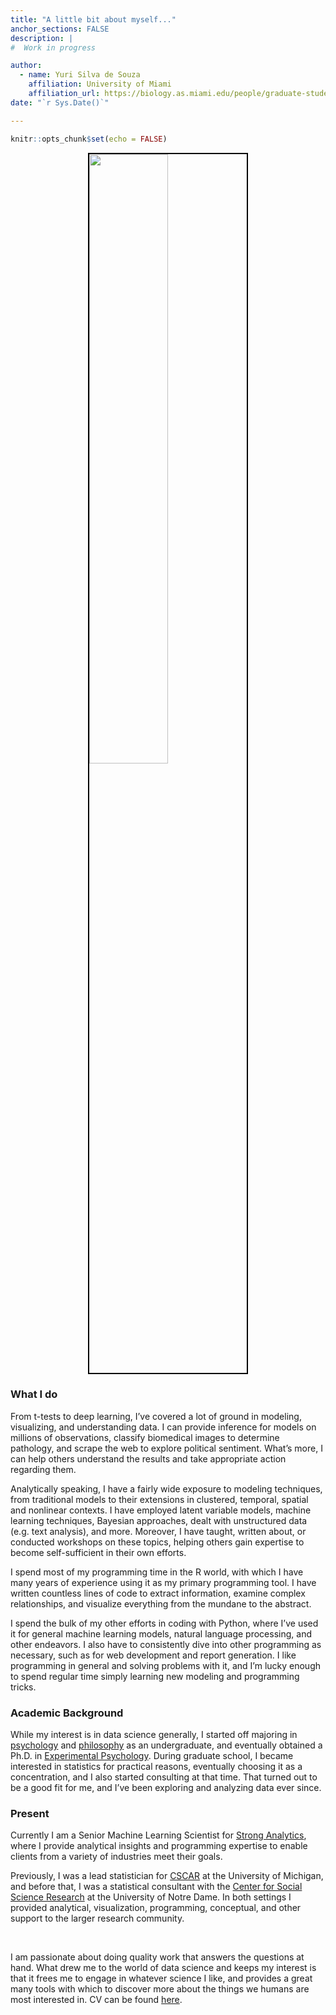 ```yaml
---
title: "A little bit about myself..."
anchor_sections: FALSE
description: |
#  Work in progress

author:
  - name: Yuri Silva de Souza
    affiliation: University of Miami
    affiliation_url: https://biology.as.miami.edu/people/graduate-students/index.html
date: "`r Sys.Date()`"

---
```


```r
knitr::opts_chunk$set(echo = FALSE)
```


<img src="data/images/fieldword.jpg" style="display:block; border:2px solid black; margin: 0 auto; width: 50%">


### What I do

From t-tests to deep learning, I've covered a lot of ground in modeling, visualizing, and understanding data.  I can provide inference for models on millions of observations, classify biomedical images to determine pathology, and scrape the web to explore political sentiment. What's more, I can help others understand the results and take appropriate action regarding them. 

Analytically speaking, I have a fairly wide exposure to modeling techniques, from traditional models to their extensions in clustered, temporal, spatial and nonlinear contexts. I have employed latent variable models, machine learning techniques, Bayesian approaches, dealt with unstructured data (e.g. text analysis), and more.  Moreover, I have taught, written about, or conducted workshops on these topics, helping others gain expertise to become self-sufficient in their own efforts.

I spend most of my programming time in the <span itemscope itemtype ="https://schema.org/ComputerLanguage">R</span> world, with which I have many years of experience using it as my primary programming tool. I have written countless lines of code to extract information, examine complex relationships, and visualize everything from the mundane to the abstract. 


I spend the bulk of my other efforts in coding with <span itemscope itemtype ="https://schema.org/ComputerLanguage">Python</span>, where I've used it for general machine learning models, natural language processing, and other endeavors. I also have to consistently dive into other programming as necessary, such as for web development and report generation. I like programming in general and solving problems with it, and I'm lucky enough to spend regular time simply learning new modeling and programming tricks.


### Academic Background

<span itemprop="description">
While my interest is in data science generally, I started off majoring in [psychology](http://www.psy.tcu.edu/) and [philosophy](http://www.phil.tcu.edu/) as an undergraduate, and eventually obtained a Ph.D. in [Experimental Psychology](http://psychology.unt.edu/). During graduate school, I became interested in statistics for practical reasons, eventually choosing it as a concentration, and I also started consulting at that time. That turned out to be a good fit for me, and I've been exploring and analyzing data ever since.
</span>


### Present

<span itemprop="description">
Currently I am a <span itemprop="jobTitle">Senior Machine Learning Scientist</span> for [<span itemprop="worksFor memberOf">Strong Analytics</span>](https://www.strong.io/), where I provide analytical insights and programming expertise to enable clients from a variety of industries meet their goals.
</span>

<span itemprop="description">
Previously, I was a lead statistician for [CSCAR](https://cscar.research.umich.edu/) at the University of Michigan, and before that, I was a statistical consultant with the <span itemprop="affiliation alumniOf">[Center for Social Science Research](http://cssr.nd.edu/) at the University of Notre Dame.  In both settings I provided analytical, visualization, programming, conceptual, and other support to the larger research community. 
</span>

<br>

I am passionate about doing quality work that answers the questions at hand. What drew me to the world of data science and keeps my interest is that it frees me to engage in whatever science I like, and provides a great many tools with which to discover more about the things we humans are most interested in. CV can be found [here](../cv.html).

<br>

